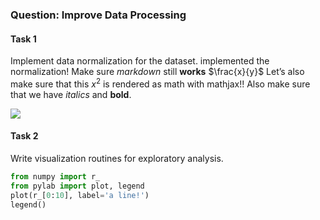 ### Question: Improve Data Processing

#### Task 1 {#sec:task1}

Implement data normalization for the dataset.
<obs author="JMF" date="1/8/25 4:17pm">implemented the normalization! Make sure *markdown* still **works** $\frac{x}{y}$</obs>
Let's also make sure that this $x^2$ is rendered as math with mathjax!!
Also make sure that we have *italics* and **bold**.

![](end_vs_he_sketch.jpg)

#### Task 2 {#sec:task2}

Write visualization routines for exploratory analysis.

```python
from numpy import r_
from pylab import plot, legend
plot(r_[0:10], label='a line!')
legend()
```

